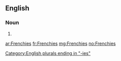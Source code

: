 ==English==

===Noun===
{{head|en|plural}}

# {{plural of|Frenchy|lang=en}}

[[Category:English plurals ending in "-ies"]]

[[ar:Frenchies]]
[[fr:Frenchies]]
[[mg:Frenchies]]
[[no:Frenchies]]